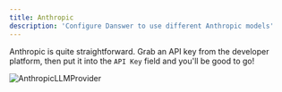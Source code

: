 ```yaml
---
title: Anthropic
description: 'Configure Danswer to use different Anthropic models'
---
```


Anthropic is quite straightforward. Grab an API key from the developer platform, then put it into the `API Key` field 
and you'll be good to go!

![AnthropicLLMProvider](/images/gen_ai/AnthropicLLMProvider.png)
